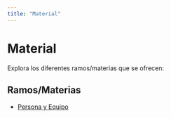 ```yaml
---
title: "Material"
---
```


# Material

Explora los diferentes ramos/materias que se ofrecen:

## Ramos/Materias

- [Persona y Equipo](Persona_Equipo/index.html)
